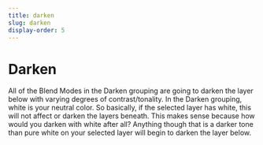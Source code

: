 ```yaml
---
title: darken
slug: darken
display-order: 5
---
```


# Darken

All of the Blend Modes in the Darken grouping are going to darken the layer below with varying degrees of contrast/tonality. In the Darken grouping, white is your neutral color. So basically, if the selected layer has white, this will not affect or darken the layers beneath. This makes sense because how would you darken with white after all? Anything though that is a darker tone than pure white on your selected layer will begin to darken the layer below.